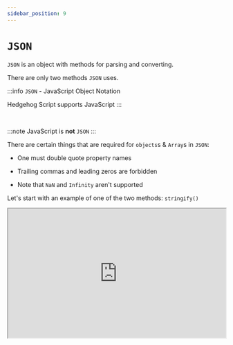 ```yaml
---
sidebar_position: 9
---
```




# `JSON`

`JSON` is an object with methods for parsing and converting.


There are only two methods `JSON` uses. 


:::info
`JSON` - JavaScript Object Notation

Hedgehog Script supports JavaScript
:::

<p>&nbsp;</p>

:::note
JavaScript is **not** `JSON`
:::

There are certain things that are required for `objects`s & `Array`s in `JSON`: 

- One must double quote property names 

- Trailing commas and leading zeros are forbidden

- Note that `NaN` and `Infinity` aren't supported

Let's start with an example of one of the two methods: `stringify()`


<iframe
    src="https://hlab.app/s/docs/json2_hbook"
    width="100%"
    height="300px" />

Note that one can also embed or nest `JSON`:

<iframe
    src="https://hlab.app/s/docs/json3_hbook"
    width="100%"
    height="500px" />

:::tip

Use `JSON.stringify()` to convert certain objects into strings

:::

The mentioned methods are: `JSON.parse()` and `JSON.stringify` (both `static`). 

The effective difference is parse transforms the string into `JSON` while stringify returns a `JSON` string. 

:::info

Both methods have `replacer` and `reviver` as option fields. 

`reviver` allows for interpreting what `replacer` has replaced

:::

Let's have a demo of `JSON.parse()` & `JSON.stringify()`:

<iframe
    src="https://hlab.app/s/docs/json4_hbook"
    width="100%"
    height="400px" />

Here's an example using the mentioned `reviver` and `replacer` options:

<iframe
    src="https://hlab.app/s/docs/json_hbook"
    width="100%"
    height="500px" />

:::info

`JSON` can be an in-depth topic - this is only an introduction. 

Check out the MDN page for `JSON` here: [JSON-MDN docs](https://developer.mozilla.org/en-US/docs/Web/JavaScript/Reference/Global_Objects/JSON)

:::

---